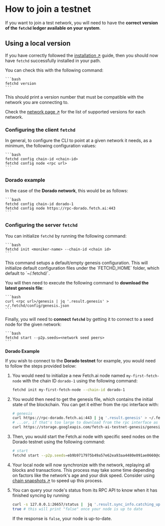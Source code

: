 
# How to join a testnet

If you want to join a test network, you will need to have the **correct version of the `fetchd` ledger available on your system**.

## Using a local version

If you have correctly followed the [installation ↗️](/guides/fetch-network/ledger/installation) guide, then you should now have `fetchd` successfully installed in your path.

You can check this with the following command:

    ```bash
    fetchd version
    ```

<Callout type="info" emoji="ℹ️">
  This should print a version number that must be compatible with the network you are connecting to.
</Callout>

Check the [network page ↗️](/references/fetch-network/ledger/active-networks) for the list of supported versions for each network.

### Configuring the client `fetchd`

In general, to configure the CLI to point at a given network it needs, as a minimum, the following configuration values:

    ```bash
    fetchd config chain-id <chain-id>
    fetchd config node <rpc url>
    ```

### Dorado example

In the case of the **Dorado network**, this would be as follows:

    ```bash
    fetchd config chain-id dorado-1
    fetchd config node https://rpc-dorado.fetch.ai:443
    ```

### Configuring the server `fetchd`

You can initialize `fetchd` by running the following command:

    ```bash
    fetchd init <moniker-name> --chain-id <chain id>
    ```

<Callout type="info" emoji="ℹ️">
  This command setups a default/empty genesis configuration.
</Callout>

<Callout type="info" emoji="ℹ️">
  This will initialize default configuration files under the `FETCHD_HOME` folder, which default to `~/.fetchd/`.
</Callout>

You will then need to execute the following command to **download the latest genesis file**:

    ```bash
    curl <rpc url>/genesis | jq '.result.genesis' > ~/.fetchd/config/genesis.json
    ```

Finally, you will need to **connect `fetchd`** by getting it to connect to a seed node for the given network:

    ```bash
    fetchd start --p2p.seeds=<network seed peers>
    ```

**Dorado Example**

If you wish to connect to the **Dorado testnet** for example, you would need to follow the steps provided below:

1. You would need to initialize a new Fetch.ai node named `my-first-fetch-node` with the chain ID `dorado-1` using the following command:

    ```bash
    fetchd init my-first-fetch-node --chain-id dorado-1
    ```

2. You would then need to get the genesis file, which contains the initial state of the blockchain. You can get it either from the rpc interface with:

    ```bash
    # genesis
    curl https://rpc-dorado.fetch.ai:443 | jq '.result.genesis' > ~/.fetchd/config/genesis.json
    # ...or, if that's too large to download from the rpc interface as a single file...
    curl https://storage.googleapis.com/fetch-ai-testnet-genesis/genesis-dorado-827201.json --output ~/.fetchd/config/genesis.json
    ```

3. Then, you would start the Fetch.ai node with specific seed nodes on the Dorado testnet using the following command:

    ```bash
    # start
    fetchd start --p2p.seeds=eb9b9717975b49a57e62ea93aa4480e091ae0660@connect-dorado.fetch.ai:36556,46d2f86a255ece3daf244e2ca11d5be0f16cb633@connect-dorado.fetch.ai:36557,066fc564979b1f3173615f101b62448ac7e00eb1@connect-dorado.fetch.ai:36558
    ```

4. Your local node will now synchronize with the network, replaying all blocks and transactions. This process may take some time depending on factors like the network's age and your disk speed. Consider using [chain snapshots ↗️](/guides/fetch-network/ledger/snapshots) to speed up this process.

5. You can query your node's status from its RPC API to know when it has finished syncing by running:

    ```bash
    curl -s 127.0.0.1:26657/status |  jq '.result.sync_info.catching_up'
    true # this will print "false" once your node is up to date
    ```

    If the response is `false`, your node is up-to-date.
